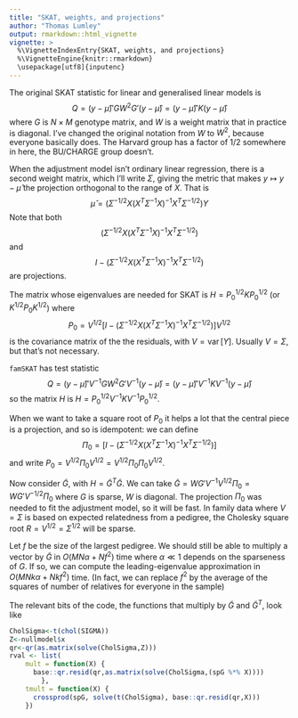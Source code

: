 ```yaml
---
title: "SKAT, weights, and projections"
author: "Thomas Lumley"
output: rmarkdown::html_vignette
vignette: >
  %\VignetteIndexEntry{SKAT, weights, and projections}
  %\VignetteEngine{knitr::rmarkdown}
  \usepackage[utf8]{inputenc}
---
```


The original SKAT statistic for linear and generalised linear models is 
$$Q=(y-\hat\mu)'GW^2G'(y-\hat\mu)=(y-\hat\mu)'K(y-\hat\mu)$$
where $G$ is $N\times M$ genotype matrix, and $W$ is a weight matrix that in practice is diagonal. I've changed the original notation from $W$ to $W^2$, because everyone basically does. The Harvard group has a factor of 1/2 somewhere in here, the BU/CHARGE group doesn't. 

When the adjustment model isn't ordinary linear regression, there is a second weight matrix, which I'll write $\Sigma$, giving the metric that makes $y\mapsto y-\hat\mu$ the projection orthogonal to the range of $X$. That is
$$\hat\mu = \left(\Sigma^{-1/2}X(X^T\Sigma^{-1} X)^{-1}X^T\Sigma^{-1/2}\right)Y$$
Note that both
$$\left(\Sigma^{-1/2}X(X^T\Sigma^{-1} X)^{-1}X^T\Sigma^{-1/2}\right)$$ 
and
$$I-\left(\Sigma^{-1/2}X(X^T\Sigma^{-1} X)^{-1}X^T\Sigma^{-1/2}\right)$$
are projections. 

The matrix whose eigenvalues are needed for SKAT is 
$H=P_0^{1/2}KP_0^{1/2}$ (or $K^{1/2}P_0K^{1/2}$) where
$$P_0=V^{1/2}\left[I-\left(\Sigma^{-1/2}X(X^T\Sigma^{-1} X)^{-1}X^T\Sigma^{-1/2}\right)\right]V^{1/2}$$
is the covariance matrix of the the residuals, with $V=\mathop{var}[Y]$. Usually $V=\Sigma$, but that's not necessary. 


`famSKAT` has test statistic
$$Q=(y-\hat\mu)'V^{-1}GW^2G'V^{-1}(y-\hat\mu)=(y-\hat\mu)'V^{-1}KV^{-1}(y-\hat\mu)$$
so the matrix $H$ is 
$H=P_0^{1/2}V^{-1}KV^{-1}P_0^{1/2}$.

When we want to take a square root of $P_0$ it helps a lot that the central piece is a projection, and so is idempotent: we can define
$$\Pi_0=\left[I-\left(\Sigma^{-1/2}X(X^T\Sigma^{-1} X)^{-1}X^T\Sigma^{-1/2}\right)\right]$$
and write $P_0=V^{1/2}\Pi_0V^{1/2}=V^{1/2}\Pi_0\Pi_0V^{1/2}$.

Now consider $\tilde G$, with $H=\tilde G^T\tilde G$. We can take
$\tilde G = WG'V^{-1}V^{1/2}\Pi_0=WG'V^{-1/2}\Pi_0$
where $G$ is sparse, $W$ is diagonal. The projection $\Pi_0$ was needed to fit the adjustment model, so it will be fast.  In family data where $V=\Sigma$ is based on expected relatedness from a pedigree, the Cholesky square root $R=V^{1/2}=\Sigma^{1/2}$ will be sparse. 

Let $f$ be the size of the largest pedigree. We should still be able to multiply a vector by $\tilde G$ in $O(MN\alpha+Nf^2)$ time where $\alpha\ll 1$ depends on the sparseness of $G$. If so, we can compute the leading-eigenvalue approximation in $O(MNk\alpha+Nkf^2)$ time. (In fact, we can replace $f^2$ by the average of the squares of number of relatives for everyone in the sample)

The relevant bits of the code, the functions that multiply by $\tilde G$ and $\tilde G^T$, look like
```r
CholSigma<-t(chol(SIGMA))
Z<-nullmodel$x
qr<-qr(as.matrix(solve(CholSigma,Z)))
rval <- list(
    mult = function(X) {
      base::qr.resid(qr,as.matrix(solve(CholSigma,(spG %*% X))))
        }, 
    tmult = function(X) {
      crossprod(spG, solve(t(CholSigma), base::qr.resid(qr,X)))
    })
```